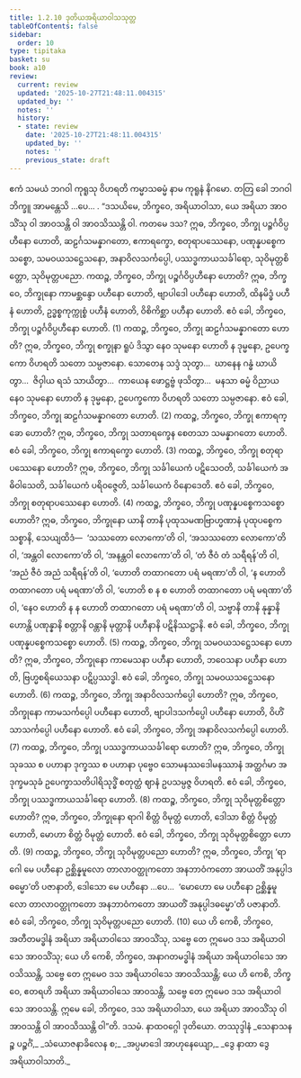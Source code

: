 ```yaml
---
title: 1.2.10 ဒုတိယအရိယာဝါသသုတ္တ
tableOfContents: false
sidebar:
  order: 10
type: tipitaka
basket: su
book: a10
review:
  current: review
  updated: '2025-10-27T21:48:11.004315'
  updated_by: ''
  notes: ''
  history:
  - state: review
    date: '2025-10-27T21:48:11.004315'
    updated_by: ''
    notes: ''
    previous_state: draft
---
```



<ReviewStatus review={frontmatter.review} showDetails={true} />

<HypothesisAnnotation frontmatter={frontmatter} />

<DynamicBreadcrumb />

<Division number="20" book="a10" e="ch" v="17" p="280">

<Paragraph number="119" book="a10">
ဧကံ သမယံ ဘဂဝါ ကုရူသု ဝိဟရတိ ကမ္မာသဓမ္မံ နာမ ကုရူနံ နိဂမော. တတြ ခေါ ဘဂဝါ ဘိက္ခူ အာမန္တေသိ …ပေ… .
</Paragraph>

<Paragraph number="120" book="a10">
“ဒသယိမေ, ဘိက္ခဝေ, အရိယာဝါသာ, ယေ အရိယာ အာဝသိံသု ဝါ အာဝသန္တိ ဝါ အာဝသိဿန္တိ ဝါ. ကတမေ ဒသ? ဣဓ, ဘိက္ခဝေ, ဘိက္ခု ပဉ္စင်္ဂဝိပ္ပဟီနော ဟောတိ, ဆဠင်္ဂသမန္နာဂတော, ဧကာရက္ခော, စတုရာပဿေနော, ပဏုန္နပစ္စေကသစ္စော, သမဝယသဋ္ဌေသနော, အနာဝိလသင်္ကပ္ပေါ, ပဿဒ္ဓကာယသင်္ခါရော, သုဝိမုတ္တစိတ္တော, သုဝိမုတ္တပညော.
</Paragraph>

<Paragraph number="121" book="a10">
ကထဉ္စ, ဘိက္ခဝေ, ဘိက္ခု ပဉ္စင်္ဂဝိပ္ပဟီနော ဟောတိ? ဣဓ, ဘိက္ခဝေ, ဘိက္ခုနော ကာမစ္ဆန္ဒော ပဟီနော ဟောတိ, ဗျာပါဒေါ ပဟီနော ဟောတိ, ထိနမိဒ္ဓံ ပဟီနံ ဟောတိ, ဥဒ္ဓစ္စကုက္ကုစ္စံ ပဟီနံ ဟောတိ, ဝိစိကိစ္ဆာ ပဟီနာ ဟောတိ. ဧဝံ ခေါ, ဘိက္ခဝေ, ဘိက္ခု ပဉ္စင်္ဂဝိပ္ပဟီနော ဟောတိ. (1)
</Paragraph>

<Paragraph number="122" book="a10">
ကထဉ္စ, ဘိက္ခဝေ, ဘိက္ခု ဆဠင်္ဂသမန္နာဂတော ဟောတိ? ဣဓ, ဘိက္ခဝေ, ဘိက္ခု စက္ခုနာ ရူပံ ဒိသွာ နေဝ သုမနော ဟောတိ န ဒုမ္မနော, ဥပေက္ခကော ဝိဟရတိ သတော သမ္ပဇာနော. သောတေန သဒ္ဒံ သုတွာ…  ဃာနေန ဂန္ဓံ ဃာယိတွာ…  ဇိဝှါယ ရသံ သာယိတွာ…  ကာယေန ဖောဋ္ဌဗ္ဗံ ဖုသိတွာ…  မနသာ ဓမ္မံ ဝိညာယ နေဝ သုမနော ဟောတိ န ဒုမ္မနော, ဥပေက္ခကော ဝိဟရတိ သတော သမ္ပဇာနော. ဧဝံ ခေါ, ဘိက္ခဝေ, ဘိက္ခု ဆဠင်္ဂသမန္နာဂတော ဟောတိ. (2)
</Paragraph>

<Paragraph number="123" book="a10">
ကထဉ္စ, ဘိက္ခဝေ, ဘိက္ခု ဧကာရက္ခော ဟောတိ? ဣဓ, ဘိက္ခဝေ, ဘိက္ခု သတာရက္ခေန စေတသာ သမန္နာဂတော ဟောတိ. ဧဝံ ခေါ, ဘိက္ခဝေ, ဘိက္ခု ဧကာရက္ခော ဟောတိ. (3)
</Paragraph>

<Paragraph number="124" book="a10">
ကထဉ္စ, ဘိက္ခဝေ, ဘိက္ခု စတုရာပဿေနော ဟောတိ? ဣဓ, ဘိက္ခဝေ, ဘိက္ခု သင်္ခါယေကံ ပဋိသေဝတိ, သင်္ခါယေကံ အဓိဝါသေတိ, သင်္ခါယေကံ ပရိဝဇ္ဇေတိ, သင်္ခါယေကံ ဝိနောဒေတိ. ဧဝံ ခေါ, ဘိက္ခဝေ, ဘိက္ခု စတုရာပဿေနော ဟောတိ. (4)
</Paragraph>

<Paragraph number="125" book="a10">
ကထဉ္စ, ဘိက္ခဝေ, ဘိက္ခု ပဏုန္နပစ္စေကသစ္စော ဟောတိ? ဣဓ, ဘိက္ခဝေ, ဘိက္ခုနော ယာနိ တာနိ ပုထုသမဏဗြာဟ္မဏာနံ ပုထုပစ္စေကသစ္စာနိ, သေယျထိဒံ—  ‘သဿတော လောကော’တိ ဝါ, ‘အသဿတော လောကော’တိ ဝါ, ‘အန္တဝါ လောကော’တိ ဝါ, ‘အနန္တဝါ လောကော’တိ ဝါ, ‘တံ ဇီဝံ တံ သရီရန်’တိ ဝါ, ‘အညံ ဇီဝံ အညံ သရီရန်’တိ ဝါ, ‘ဟောတိ တထာဂတော ပရံ မရဏာ’တိ ဝါ, ‘န ဟောတိ တထာဂတော ပရံ မရဏာ’တိ ဝါ, ‘ဟောတိ စ န စ ဟောတိ တထာဂတော ပရံ မရဏာ’တိ ဝါ, ‘နေဝ ဟောတိ န န ဟောတိ တထာဂတော ပရံ မရဏာ’တိ ဝါ, သဗ္ဗာနိ တာနိ နုန္နာနိ ဟောန္တိ ပဏုန္နာနိ စတ္တာနိ ဝန္တာနိ မုတ္တာနိ ပဟီနာနိ ပဋိနိဿဋ္ဌာနိ. ဧဝံ ခေါ, ဘိက္ခဝေ, ဘိက္ခု ပဏုန္နပစ္စေကသစ္စော ဟောတိ. (5)
</Paragraph>

<Paragraph number="126" book="a10">
ကထဉ္စ, ဘိက္ခဝေ, ဘိက္ခု သမဝယသဋ္ဌေသနော ဟောတိ? ဣဓ, ဘိက္ခဝေ, ဘိက္ခုနော ကာမေသနာ ပဟီနာ ဟောတိ, ဘဝေသနာ ပဟီနာ ဟောတိ, ဗြဟ္မစရိယေသနာ ပဋိပ္ပဿဒ္ဓါ. ဧဝံ ခေါ, ဘိက္ခဝေ, ဘိက္ခု သမဝယသဋ္ဌေသနော ဟောတိ. (6)
</Paragraph>

<Paragraph number="127" book="a10">
ကထဉ္စ, ဘိက္ခဝေ, ဘိက္ခု အနာဝိလသင်္ကပ္ပေါ ဟောတိ? ဣဓ, ဘိက္ခဝေ, ဘိက္ခုနော ကာမသင်္ကပ္ပေါ ပဟီနော ဟောတိ, ဗျာပါဒသင်္ကပ္ပေါ ပဟီနော ဟောတိ, ဝိဟိံသာသင်္ကပ္ပေါ ပဟီနော ဟောတိ. ဧဝံ ခေါ, ဘိက္ခဝေ, ဘိက္ခု အနာဝိလသင်္ကပ္ပေါ ဟောတိ. (7)
</Paragraph>

<Paragraph number="128" book="a10">
ကထဉ္စ, ဘိက္ခဝေ, ဘိက္ခု ပဿဒ္ဓကာယသင်္ခါရော ဟောတိ? ဣဓ, ဘိက္ခဝေ, ဘိက္ခု သုခဿ စ ပဟာနာ ဒုက္ခဿ စ ပဟာနာ ပုဗ္ဗေဝ သောမနဿဒေါမနဿာနံ အတ္ထင်္ဂမာ အဒုက္ခမသုခံ ဥပေက္ခာသတိပါရိသုဒ္ဓိံ စတုတ္ထံ ဈာနံ ဥပသမ္ပဇ္ဇ ဝိဟရတိ. ဧဝံ ခေါ, ဘိက္ခဝေ, ဘိက္ခု ပဿဒ္ဓကာယသင်္ခါရော ဟောတိ. (8)
</Paragraph>

<Paragraph number="129" book="a10">
ကထဉ္စ, ဘိက္ခဝေ, ဘိက္ခု သုဝိမုတ္တစိတ္တော ဟောတိ? ဣဓ, ဘိက္ခဝေ, ဘိက္ခုနော ရာဂါ စိတ္တံ ဝိမုတ္တံ ဟောတိ, ဒေါသာ စိတ္တံ ဝိမုတ္တံ ဟောတိ, မောဟာ စိတ္တံ ဝိမုတ္တံ ဟောတိ. ဧဝံ ခေါ, ဘိက္ခဝေ, ဘိက္ခု သုဝိမုတ္တစိတ္တော ဟောတိ. (9)
</Paragraph>

<Paragraph number="130" book="a10">
ကထဉ္စ, ဘိက္ခဝေ, ဘိက္ခု သုဝိမုတ္တပညော ဟောတိ? ဣဓ, ဘိက္ခဝေ, ဘိက္ခု ‘ရာဂေါ မေ ပဟီနော ဥစ္ဆိန္နမူလော တာလာဝတ္ထုကတော အနဘာဝံကတော အာယတိံ အနုပ္ပါဒဓမ္မော’တိ ပဇာနာတိ, ဒေါသော မေ ပဟီနော …ပေ…  ‘မောဟော မေ ပဟီနော ဥစ္ဆိန္နမူလော တာလာဝတ္ထုကတော အနဘာဝံကတော အာယတိံ အနုပ္ပါဒဓမ္မော’တိ ပဇာနာတိ. ဧဝံ ခေါ, ဘိက္ခဝေ, ဘိက္ခု သုဝိမုတ္တပညော ဟောတိ. (10)
</Paragraph>

<Paragraph number="131" book="a10">
ယေ ဟိ ကေစိ, ဘိက္ခဝေ, အတီတမဒ္ဓါနံ အရိယာ အရိယာဝါသေ အာဝသိံသု, သဗ္ဗေ တေ ဣမေဝ ဒသ အရိယာဝါသေ အာဝသိံသု; ယေ ဟိ ကေစိ, ဘိက္ခဝေ, အနာဂတမဒ္ဓါနံ အရိယာ အရိယာဝါသေ အာဝသိဿန္တိ, သဗ္ဗေ တေ ဣမေဝ ဒသ အရိယာဝါသေ အာဝသိဿန္တိ; ယေ ဟိ ကေစိ, ဘိက္ခဝေ, ဧတရဟိ အရိယာ အရိယာဝါသေ အာဝသန္တိ, သဗ္ဗေ တေ ဣမေဝ ဒသ အရိယာဝါသေ အာဝသန္တိ. ဣမေ ခေါ, ဘိက္ခဝေ, ဒသ အရိယာဝါသာ, ယေ အရိယာ အာဝသိံသု ဝါ အာဝသန္တိ ဝါ အာဝသိဿန္တိ ဝါ”တိ.

</Paragraph>
</Division>

<Paragraph number="132" type="center" book="a10">
ဒသမံ.



</Paragraph>

<Paragraph number="133" type="center" book="a10">
နာထဝဂ္ဂေါ ဒုတိယော.



</Paragraph>

<Paragraph number="134" type="center" book="a10">
တဿုဒ္ဒါနံ


</Paragraph>

<Paragraph number="135" type="verses" book="a10">
_သေနာသနဉ္စ ပဉ္စင်္ဂံ,_  
_သံယောဇနာခိလေန စ;_  
_အပ္ပမာဒေါ အာဟုနေယျော,_  
_ဒွေ နာထာ ဒွေ အရိယာဝါသာတိ._
</Paragraph>